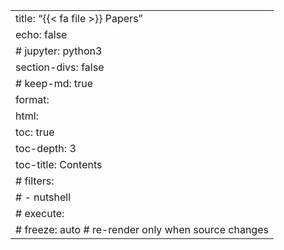 ---
title: "{{< fa file >}} Papers"
echo: false
# jupyter: python3
section-divs: false
# keep-md: true
format:
  html:
    toc: true
    toc-depth: 3
    toc-title: Contents
# filters:
#    - nutshell
# execute:
#   freeze: auto  # re-render only when source changes
---